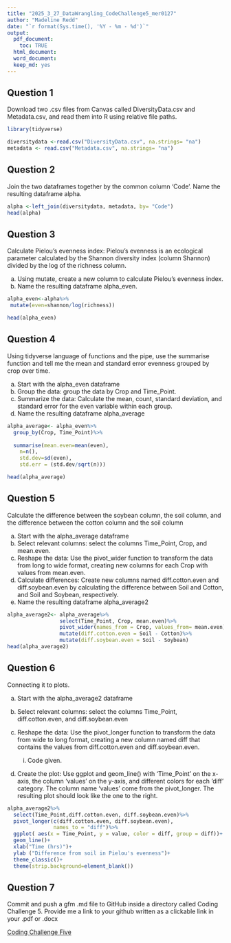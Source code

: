 ```yaml
---
title: "2025_3_27_DataWrangling_CodeChallenge5_mer0127"
author: "Madeline Redd"
date: "`r format(Sys.time(), '%Y - %m - %d')`"
output:
  pdf_document:
    toc: TRUE
  html_document:
  word_document:
  keep_md: yes
---
```


## Question 1
Download two .csv files from Canvas called DiversityData.csv and Metadata.csv, and read them into R using relative file paths.

```r

library(tidyverse)

diversitydata <-read.csv("DiversityData.csv", na.strings= "na")
metadata <- read.csv("Metadata.csv", na.strings= "na")

```

## Question 2
Join the two dataframes together by the common column ‘Code’. Name the resulting dataframe alpha.

```r

alpha <-left_join(diversitydata, metadata, by= "Code")
head(alpha)

```

## Question 3
Calculate Pielou’s evenness index: Pielou’s evenness is an ecological parameter calculated by the Shannon diversity index (column Shannon) divided by the log of the richness column.

   a.	Using mutate, create a new column to calculate Pielou’s evenness index. 
   b.	Name the resulting dataframe alpha_even.

```r

alpha_even<-alpha%>% 
 mutate(even=shannon/log(richness)) 

head(alpha_even) 

```

## Question 4
Using tidyverse language of functions and the pipe, use the summarise function and tell me the mean and standard error evenness grouped by crop over time.

 a.	Start with the alpha_even dataframe
 b.	Group the data: group the data by Crop and Time_Point.
 c.	Summarize the data: Calculate the mean, count, standard deviation, and standard error for     the even variable within each group.
 d.	Name the resulting dataframe alpha_average

```r

alpha_average<- alpha_even%>% 
  group_by(Crop, Time_Point)%>% 
  
  summarise(mean.even=mean(even), 
    n=n(),
    std.dev=sd(even), 
    std.err = (std.dev/sqrt(n)))

head(alpha_average)

```

## Question 5
Calculate the difference between the soybean column, the soil column, and the difference between the cotton column and the soil column

  a.	Start with the alpha_average dataframe
  b.	Select relevant columns: select the columns Time_Point, Crop, and mean.even.
  c.	Reshape the data: Use the pivot_wider function to transform the data from long to wide     format, creating new columns for each Crop with values from mean.even.
  d.	Calculate differences: Create new columns named diff.cotton.even and diff.soybean.even by calculating the difference between Soil and Cotton, and Soil and Soybean, respectively.
  e.	Name the resulting dataframe alpha_average2
  
```r

alpha_average2<- alpha_average%>% 
                 select(Time_Point, Crop, mean.even)%>% 
                 pivot_wider(names_from = Crop, values_from= mean.even)%>%
                 mutate(diff.cotton.even = Soil - Cotton)%>% 
                 mutate(diff.soybean.even = Soil - Soybean) 
head(alpha_average2)

```

## Question 6
Connecting it to plots.
 
 a.	Start with the alpha_average2 dataframe
 b.	Select relevant columns: select the columns Time_Point, diff.cotton.even, and diff.soybean.even
 c.	Reshape the data: Use the pivot_longer function to transform the data from wide to long format, creating a new column named diff that contains the values from diff.cotton.even and diff.soybean.even.
    
      i.	Code given.

 d. Create the plot: Use ggplot and geom_line() with ‘Time_Point’ on the x-axis, the column ‘values’ on the y-axis, and different colors for each ‘diff’ category. The column name ‘values’ come from the pivot_longer. The resulting plot should look like the one to the right.
 
```r

alpha_average2%>% 
  select(Time_Point,diff.cotton.even, diff.soybean.even)%>% 
  pivot_longer(c(diff.cotton.even, diff.soybean.even), 
               names_to = "diff")%>%
  ggplot( aes(x = Time_Point, y = value, color = diff, group = diff))+
  geom_line()+
  xlab("Time (hrs)")+
  ylab ("Difference from soil in Pielou's evenness")+
  theme_classic()+
  theme(strip.background=element_blank())

```

## Question 7
Commit and push a gfm .md file to GitHub inside a directory called Coding Challenge 5. 
Provide me a link to your github written as a clickable link in your .pdf or .docx

[Coding Challenge Five](https://github.com/Mads-Hamrick/ENTM6820class/tree/65f209568d8ff3b0ab37fa08e5d3c73be4322472/CodingChallengeFive_mer0127)